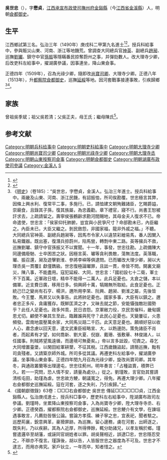 {{明清人物信息框
| 姓名 = 吳世忠
| 原名 =
| 圖片名稱= 
| 圖片大小 =
| 圖片說明 = 
| 最高職務 = 都察院右僉都御史巡撫延綏
| 國家 = 大明 
| 爵位 =
| 籍貫 = 江西撫州府金谿縣
| 族裔 = 
| 字號 = 字懋貞
| 諡號 =
| 出生日期 = 生年不詳
| 出生地點 =
| 逝世日期 = 正德十年（1515年）
| 逝世地點 =
| 墓葬 =
| 配偶 = 
| 親屬 = 
| 出身 =
* 弘治三年庚戌科進士出身
| 經歷 =
| 著作 =  
}}
'''吳世忠'''（{{bd|1461年||1515年|catIdx=}}），字'''懋貞'''，[[江西承宣布政使司|江西承宣布政使司]][[撫州府|撫州府]][[金谿縣|金谿縣]]（今[[江西省|江西省]][[金溪縣|金溪縣]]）人，明朝[[僉都御史|僉都御史]]。

== 生平 ==
江西鄉試第三名。弘治三年（1490年）庚戌科二甲第九名進士<ref>{{Cite book|title=《[[皇明贡举考|皇明贡举考]]》卷五|last=（明）[[张朝瑞|张朝瑞]]|first=|publisher=《续修四库全书》史部第828册|year=|isbn=|location=|pages=}}</ref><ref>{{Cite book|title=贡举志五种 上|last=鲁小俊，江俊伟著|first=|publisher=武汉：武汉大学出版社|year=2009|isbn=978-7-307-07043-1|location=|pages=}}</ref>。授兵科給事中，參與賑災山東、河南、浙江等地饑荒。曾調查大同總兵官[[神英|神英]]、副總兵[[趙昶|趙昶]]、巡撫[[劉瓛_(成化進士)|劉瓛]]、鎮守中官[[孫振|孫振]]等隱瞞番民掠奪蔚州之事，并彈劾數人。改大理寺少卿，后改吏科左給事中，擢湖廣參議，因事連坐，降山東僉事。

正德四年（1509年），召為光祿少卿，隨即改[[尚寶司卿|尚寶司卿]]、大理寺少卿。正德八年（1513年），升[[都察院|都察院]][[僉都御史|僉都御史]]，巡撫[[延綏|延綏]]等地。因河套戰事接連事敗，引疾歸鄉<ref>《[[明史|明史]]》（卷185）：“吳世忠，字懋貞，金溪人。弘治三年進士。授兵科給事中。兩畿及山東、河南、浙江民饑，有詔振恤，所司俟勘覆。世忠極言其弊，因條上興水利、復常平二事，多施行。已，請恤建文朝殉難諸臣，乞賜爵謚，崇廟食，且錄其子孫，復其族屬，為忠義勸。章下禮官，寢不行。尚書王恕被訐求去，上疏請留之。壽寧侯張鶴齡求勘河間賜地，其母金夫人復求不已。帝命遣使，世忠言：「侯家仰托肺腑，豈宜與小民爭尺寸？命部勘未已，內臣繼之。內臣未已，大臣又繼之。剝民斂怨，非國家福，龍非外戚之福。」不聽。大同總兵官神英、副總兵趙昶等，因馬市令家人以違禁彩繒易馬，番人因闌入私易鐵器。既出塞，復潛兵掠蔚州，陷馬營，轉剽中東二路。英等擁兵不救，巡撫劉瓛、鎮守中官孫振又不以實聞。十一年，事發，世忠往勘。上疏備陳大同邊備廢馳、士卒困苦之狀。因極言英、瓛等貪利畏敵，蕩無法度。英落職，瓛、振召還，昶及遊擊劉淮、參將李嶼等俱逮問。已而瓛改大理少卿，昶以大理丞吳一貫覆訁獻僅鐫級。世忠復極論瓛罪，且詆一貫，帝皆不問。闕裏文廟災，陳八事，不能盡用。寇犯延綏、大同，世忠言：「國初設七十二衛，軍士不下百萬。近軍政日壞，精卒不能得一二萬人。此兵足憂也。太倉之儲，本以備軍。近支費日廣，移用日多。倘興師十萬，犒賜無所取給。此食足憂也。正統己巳之變尚有石亨、楊洪，邇所用李杲、阮興、趙昶、劉淮之屬，先後皆敗。今王璽、馬昇又以失事告。此將帥足憂也。國家多事，大臣有以鎮之。邇者忠正多斥，貪庸獲存。既鮮匡濟之才，又昧去就之節，安能懾強敵壯國勢乎？此任人足憂也。政多舛乖，民日咨怨。京軍敝力役，京民苦催科，畿甸覬恩尤切。顧使不樂其生至此，臨難誰與死守？此民心足憂也。天變屢征，火患頻發。雲南地震壓萬余家，大同馬災踣二千匹。此天意足憂也。願順好惡以收人心，肅念慮以回天意，遣文武重臣經略宣、大，以飭邊防。策免諸臣不肖者，而起素有才望，如何喬新、劉大夏、倪嶽、戴珊、張敷華、林俊諸人，以任國事。則賊將望風遠循，而邊境可無憂矣。」帝以言多詆毀，切責之。尋乞大同增置臺堡，以閑田給軍耕墾，不征其稅。江西歲饑盜起，請簡巡撫，黜有司貪殘者。又請築京師外城。所司多從其議。再遷吏科左給事中，擢湖廣參議，坐事降山東僉事。正德四年閏九月召為光祿少卿，旋改尚寶司卿。其年冬，與通政叢蘭等出理邊屯，世忠往薊州。明年奏言：「占種盜賣，積弊已久。若一一究問，恐人情不安，請量為處分。」從之。劉瑾敗，言官劾其嘗請清核屯田，助瑾為虐。世忠故方鯁，朝議寬之，得免。再遷大理少卿。八年擢右僉都御史巡撫延綏。寇在河套，逐之失利，乃引疾歸。”</ref><ref>《國朝獻徵錄》63卷：□□□右僉都御史 吳世忠 傳延□□□□□□貞，江西金谿縣人。弘治庚戌進士，授兵科□事中，歷吏科左右給事中，陞湖廣布政司左參議。劉瑾時，坐累降山東按察司僉事，入為尚寶寺少卿，陞大理寺寺丞、右少卿。正德癸酉，擢都察院右僉都御史，巡撫延綏。世忠鯁介有文學，在諫垣遇事敢言，凡薦劾皆愜公論。嘗論方孝孺、練子寧之忠，宜表祀，聞者駭之。巡歷荊襄，銳意興革，豪猾屏跡。為巡撫，留心邊務，虜在河套，出師逐之，既失利，乃以疾辭。其為人近厚，所得俸餘，輒分助諸兄，以孝友稱於鄉。瑾嘗遣邏卒至胡藩，或誣同官胡姓者以罪。胡吳聲相近，誤逮□忠，世忠隱忍受之，不辯亦不復言。瑾誅後，胡以告，人皆服世忠之器度為不可及。世忠才不逮志，而用亦弗究。家戶钬立，一年而卒，知者惜之。</ref>。

== 家族 ==
曾祖吳季斌；祖父吳若清；父吳正夫，母王氏；繼母陳氏<ref>{{Cite book|title=天一阁藏明代科举录选刊 登科录 点校本|last=龚延明主编|first=|publisher=宁波出版社|year=2016|isbn=978-7-5526-2320-8|location=宁波|pages=|quote=《天一閣藏明代科舉錄選刊.登科錄》之《弘治三年庚戌科進士登科錄》}}</ref>。

==参考文献==
{{wikisource|明史/卷185}}
{{Reflist}}

{{弘治三年庚戌科殿試金榜}}
{{DEFAULTSORT:Wu吳}}
[[Category:明朝兵科给事中|Category:明朝兵科给事中]]
[[Category:明朝吏科給事中|Category:明朝吏科給事中]]
[[Category:明朝大理寺少卿|Category:明朝大理寺少卿]]
[[Category:明朝尚寶司少卿|Category:明朝尚寶司少卿]]
[[Category:明朝光祿寺少卿|Category:明朝光祿寺少卿]]
[[Category:明朝大理寺丞|Category:明朝大理寺丞]]
[[Category:明朝山東按察司僉事|Category:明朝山東按察司僉事]]
[[Category:明朝僉都御史|Category:明朝僉都御史]]
[[Category:明朝湖廣布政使司參議|Category:明朝湖廣布政使司參議]]
[[Category:金溪人|Category:金溪人]]
[[Category:吳姓|S]]